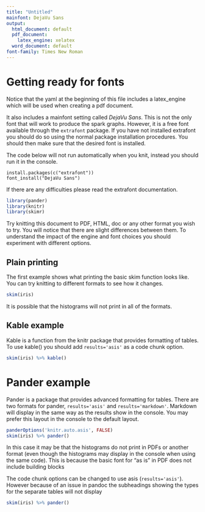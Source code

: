 ```yaml
---
title: "Untitled"
mainfont: DejaVu Sans
output:
  html_document: default
  pdf_document:
    latex_engine: xelatex
  word_document: default
font-family: Times New Roman
---
```


# Getting ready for fonts

Notice that the yaml at the beginning of this file includes a latex_engine which will be used 
when creating a pdf document.

It also includes a mainfont setting called _DejaVu Sans_.  This is not the only font that will 
work to produce the spark graphs. However, it is a free font available through the
`extrafont` package.  If you have not installed extrafont you should do so using the normal
package installation procedures. You should then make sure that the desired font is installed.

The code below will not run automatically when you knit, instead you should run it in the
console. 

```
install.packages(c("extrafont"))
font_install("DejaVu Sans")
```

If there are any difficulties please read the extrafont documentation.

 
```r
library(pander)
library(knitr)
library(skimr)

```

Try knitting this document to PDF, HTML, doc or any other format you wish to try. You 
will notice that there are slight differences between them.  To understand the impact
of the engine and font choices you should experiment with different options.

## Plain printing

The first example shows what printing the basic skim function looks like.  You can try 
knitting to different formats to see how it changes.

```r
skim(iris)
```

It is possible that the histograms will not print in all of the formats.

## Kable example

Kable is a function from the knitr package that provides formatting of tables.
To use kable() you should add `results='asis'` as a code chunk option.

````r

skim(iris) %>% kable()

````

# Pander example 

Pander is a package that provides advanced formatting for tables. There are two formats for
pander, `results='asis'` and `results='markdown'`. Markdown will display in the same way 
as the results show in the console. You may prefer this layout in the console to the default
layout. 

```r
panderOptions('knitr.auto.asis', FALSE)
skim(iris) %>% pander()
```

In this case it may be that the histograms do not print in PDFs or another format 
(even though the histograms may display in the console when using the same code). 
This is because the basic font for "as is" in PDF does not include building blocks

The code chunk options can be changed to use asis (`results='asis'`). 
However because of an issue in pandoc the subheadings showing the types
for the separate tables will not display

```r

skim(iris) %>% pander()
```


